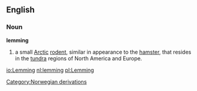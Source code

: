 {{wikipedia}}
==English==
=== Noun ===
'''lemming'''
# a small [[Arctic]] [[rodent]], similar in appearance to the [[hamster]], that resides in the [[tundra]] regions of North America and Europe. 

[[Category:Norwegian derivations]]

[[io:Lemming]]
[[nl:lemming]]
[[pl:Lemming]]